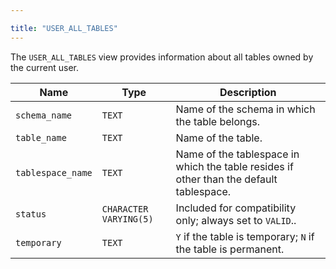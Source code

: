 ---

title: "USER_ALL_TABLES"
---

<div id="user_all_tables" class="registered_link"></div>

The `USER_ALL_TABLES` view provides information about all tables owned by the current user.

| Name              | Type                   | Description                                                  |
| ----------------- | ---------------------- | ------------------------------------------------------------ |
| `schema_name`     | `TEXT`                 | Name of the schema in which the table belongs.               |
| `table_name`      | `TEXT`                 | Name of the table.                                           |
| `tablespace_name` | `TEXT`                 | Name of the tablespace in which the table resides if other than the default tablespace. |
| `status`          | `CHARACTER VARYING(5)` | Included for compatibility only; always set to `VALID`..     |
| `temporary`       | `TEXT`                 | `Y` if the table is temporary; `N` if the table is permanent. |